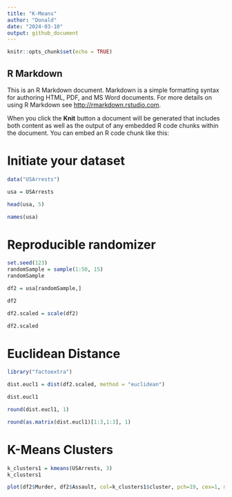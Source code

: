```yaml
---
title: "K-Means"
author: "Donald"
date: "2024-03-10"
output: github_document
---
```


```r
knitr::opts_chunk$set(echo = TRUE)
```

## R Markdown

This is an R Markdown document. Markdown is a simple formatting syntax for authoring HTML, PDF, and MS Word documents. For more details on using R Markdown see <http://rmarkdown.rstudio.com>.

When you click the **Knit** button a document will be generated that includes both content as well as the output of any embedded R code chunks within the document. You can embed an R code chunk like this:

# Initiate your dataset
```r
data("USArrests")

usa = USArrests

head(usa, 5)
```

```r
names(usa)

```
# Reproducible randomizer
```r
set.seed(123)
randomSample = sample(1:50, 15)
randomSample
```

```r
df2 = usa[randomSample,]

df2
```

```r
df2.scaled = scale(df2)

df2.scaled
```
# Euclidean Distance
```r
library("factoextra")

dist.eucl1 = dist(df2.scaled, method = "euclidean")

dist.eucl1
```

```r
round(dist.eucl1, 1)
```

```r
round(as.matrix(dist.eucl1)[1:3,1:3], 1)

```
# K-Means Clusters
```r
k_clusters1 = kmeans(USArrests, 3)
k_clusters1
```
```r
plot(df2$Murder, df2$Assault, col=k_clusters1$cluster, pch=19, cex=1, main = "Assault vs. Murder")
```

